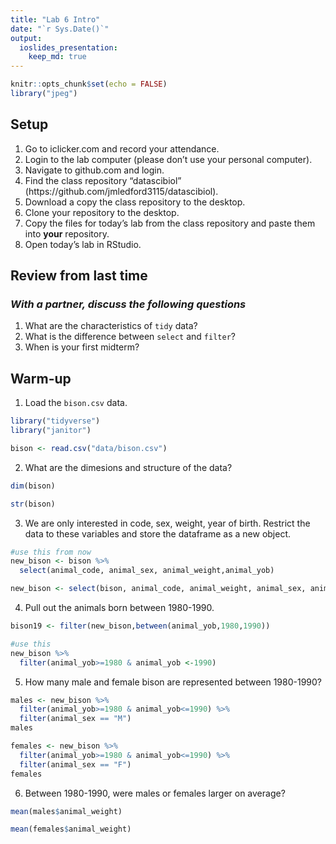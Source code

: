```yaml
---
title: "Lab 6 Intro"
date: "`r Sys.Date()`"
output: 
  ioslides_presentation: 
    keep_md: true
---
```


```r
knitr::opts_chunk$set(echo = FALSE)
library("jpeg")
```

## Setup
1. Go to iclicker.com and record your attendance.
2. Login to the lab computer (please don't use your personal computer).  
3. Navigate to github.com and login.  
4. Find the class repository "datascibiol" (https://github.com/jmledford3115/datascibiol).  
5. Download a copy the class repository to the desktop.  
6. Clone your repository to the desktop.  
7. Copy the files for today's lab from the class repository and paste them into **your** repository.  
8. Open today's lab in RStudio.  

## Review from last time
### *With a partner, discuss the following questions*
1. What are the characteristics of `tidy` data?  
2. What is the difference between `select` and `filter`?  
3. When is your first midterm?  

## Warm-up
1. Load the `bison.csv` data.
```r
library("tidyverse")
library("janitor")
```

```r
bison <- read.csv("data/bison.csv")
```

2. What are the dimesions and structure of the data?
```r
dim(bison)
```
```r
str(bison)
```

3. We are only interested in code, sex, weight, year of birth. Restrict the data to these variables and store the dataframe as a new object.
```r
#use this from now
new_bison <- bison %>% 
  select(animal_code, animal_sex, animal_weight,animal_yob)
```

```r
new_bison <- select(bison, animal_code, animal_weight, animal_sex, animal_yob)
```


4. Pull out the animals born between 1980-1990.
```r
bison19 <- filter(new_bison,between(animal_yob,1980,1990))
```
```r
#use this
new_bison %>% 
  filter(animal_yob>=1980 & animal_yob <-1990)
```

5. How many male and female bison are represented between 1980-1990?
```r
males <- new_bison %>% 
  filter(animal_yob>=1980 & animal_yob<=1990) %>% 
  filter(animal_sex == "M")
males
```
```r
females <- new_bison %>% 
  filter(animal_yob>=1980 & animal_yob<=1990) %>% 
  filter(animal_sex == "F")
females
```

6. Between 1980-1990, were males or females larger on average?
```r
mean(males$animal_weight)
```
```r
mean(females$animal_weight)
```


